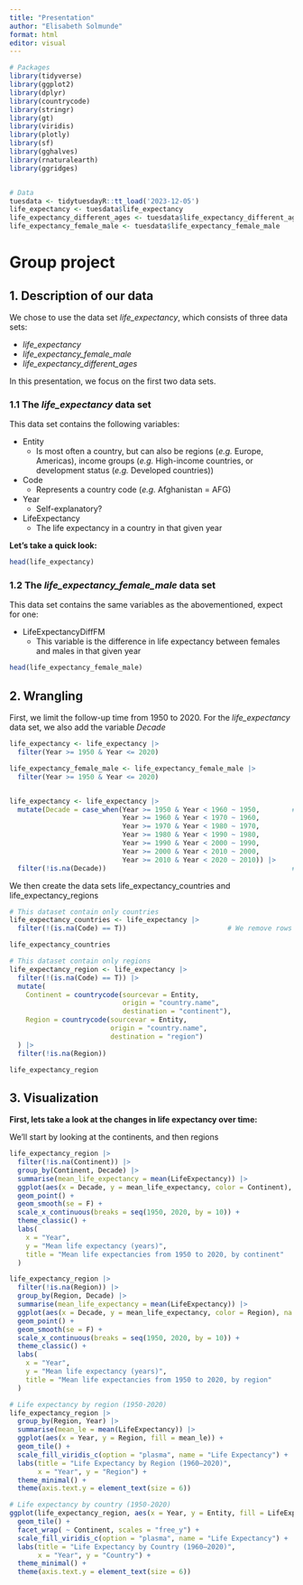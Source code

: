 ```yaml
---
title: "Presentation"
author: "Elisabeth Solmunde"
format: html
editor: visual
---
```


```r
# Packages
library(tidyverse)
library(ggplot2)
library(dplyr)
library(countrycode)
library(stringr)
library(gt)
library(viridis)
library(plotly)
library(sf)
library(gghalves)
library(rnaturalearth)
library(ggridges)


# Data
tuesdata <- tidytuesdayR::tt_load('2023-12-05')
life_expectancy <- tuesdata$life_expectancy
life_expectancy_different_ages <- tuesdata$life_expectancy_different_ages
life_expectancy_female_male <- tuesdata$life_expectancy_female_male
```

# Group project

## 1. Description of our data

We chose to use the data set *life_expectancy*, which consists of three data sets:

-   *life_expectancy*
-   *life_expectancy_female_male*
-   *life_expectancy_different_ages*

In this presentation, we focus on the first two data sets.

### 1.1 The *life_expectancy* data set

This data set contains the following variables:

-   Entity
    -   Is most often a country, but can also be regions (*e.g.* Europe, Americas), income groups (*e.g.* High-income countries, or development status (*e.g.* Developed countries))
-   Code
    -   Represents a country code (*e.g.* Afghanistan = AFG)
-   Year
    -   Self-explanatory?
-   LifeExpectancy
    -   The life expectancy in a country in that given year

**Let's take a quick look:**

```r
head(life_expectancy)
```

### 1.2 The *life_expectancy_female_male* data set

This data set contains the same variables as the abovementioned, expect for one:

-   LifeExpectancyDiffFM
    -   This variable is the difference in life expectancy between females and males in that given year

```r
head(life_expectancy_female_male)
```

## 2. Wrangling

First, we limit the follow-up time from 1950 to 2020. For the *life_expectancy* data set, we also add the variable *Decade*

```r
life_expectancy <- life_expectancy |>
  filter(Year >= 1950 & Year <= 2020)

life_expectancy_female_male <- life_expectancy_female_male |>
  filter(Year >= 1950 & Year <= 2020)


life_expectancy <- life_expectancy |>
  mutate(Decade = case_when(Year >= 1950 & Year < 1960 ~ 1950,        # Create Decade columns 
                            Year >= 1960 & Year < 1970 ~ 1960,
                            Year >= 1970 & Year < 1980 ~ 1970,
                            Year >= 1980 & Year < 1990 ~ 1980,
                            Year >= 1990 & Year < 2000 ~ 1990,
                            Year >= 2000 & Year < 2010 ~ 2000,
                            Year >= 2010 & Year < 2020 ~ 2010)) |>
  filter(!is.na(Decade))                                              # Remove NAs
```

We then create the data sets life_expectancy_countries and life_expectancy_regions

```r
# This dataset contain only countries
life_expectancy_countries <- life_expectancy |>
  filter(!(is.na(Code) == T))                         # We remove rows with no Code, as these are assigned to countries only

life_expectancy_countries
```

```r
# This dataset contain only regions
life_expectancy_region <- life_expectancy |>
  filter(!(is.na(Code) == T)) |>
  mutate(
    Continent = countrycode(sourcevar = Entity,
                            origin = "country.name",
                            destination = "continent"),
    Region = countrycode(sourcevar = Entity,
                         origin = "country.name",
                         destination = "region")
  ) |>
  filter(!is.na(Region))

life_expectancy_region
```

## 3. Visualization 

**First, lets take a look at the changes in life expectancy over time:**

We'll start by looking at the continents, and then regions
```r
life_expectancy_region |> 
  filter(!is.na(Continent)) |> 
  group_by(Continent, Decade) |> 
  summarise(mean_life_expectancy = mean(LifeExpectancy)) |> 
  ggplot(aes(x = Decade, y = mean_life_expectancy, color = Continent), na.rm = T) +
  geom_point() + 
  geom_smooth(se = F) + 
  scale_x_continuous(breaks = seq(1950, 2020, by = 10)) +
  theme_classic() +
  labs(
    x = "Year",
    y = "Mean life expectancy (years)",
    title = "Mean life expectancies from 1950 to 2020, by continent"
  )
```
```r
life_expectancy_region |> 
  filter(!is.na(Region)) |> 
  group_by(Region, Decade) |> 
  summarise(mean_life_expectancy = mean(LifeExpectancy)) |> 
  ggplot(aes(x = Decade, y = mean_life_expectancy, color = Region), na.rm = T) +
  geom_point() + 
  geom_smooth(se = F) + 
  scale_x_continuous(breaks = seq(1950, 2020, by = 10)) +
  theme_classic() +
  labs(
    x = "Year",
    y = "Mean life expectancy (years)",
    title = "Mean life expectancies from 1950 to 2020, by region"
  )
```
```r
# Life expectancy by region (1950-2020)
life_expectancy_region |> 
  group_by(Region, Year) |> 
  summarise(mean_le = mean(LifeExpectancy)) |> 
  ggplot(aes(x = Year, y = Region, fill = mean_le)) +
  geom_tile() +
  scale_fill_viridis_c(option = "plasma", name = "Life Expectancy") +
  labs(title = "Life Expectancy by Region (1960–2020)",
       x = "Year", y = "Region") +
  theme_minimal() +
  theme(axis.text.y = element_text(size = 6))
```

```r
# Life expectancy by country (1950-2020)
ggplot(life_expectancy_region, aes(x = Year, y = Entity, fill = LifeExpectancy)) +
  geom_tile() + 
  facet_wrap( ~ Continent, scales = "free_y") +
  scale_fill_viridis_c(option = "plasma", name = "Life Expectancy") +
  labs(title = "Life Expectancy by Country (1960–2020)",
       x = "Year", y = "Country") +
  theme_minimal() +
  theme(axis.text.y = element_text(size = 6)) 
  
```



